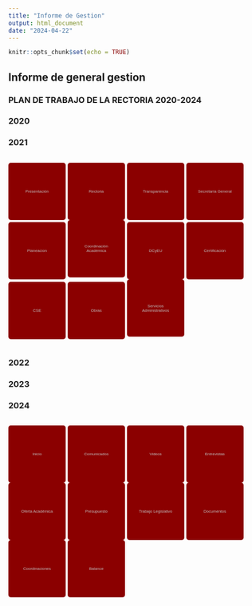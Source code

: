 ```yaml
---
title: "Informe de Gestion"
output: html_document
date: "2024-04-22"
---
```


```r
knitr::opts_chunk$set(echo = TRUE)
```

## Informe de general gestion

### PLAN DE TRABAJO DE LA RECTORIA 2020-2024

### 2020

### 2021

<style>
.button-container {
  display: grid;
  grid-template-columns: repeat(1, 1fr); /* Organiza en 3 columnas */
  grid-gap: 5px; /* Espacio entre botones */
}

.button-container button {
  background-color:  ##FFFF33; /* Cambia el color de fondo de los botones a naranja */
  color: #C0C0C0; /* Cambia el color del texto de los botones a gris plateado */
  border: none;
  border-radius: 5px;
  cursor: pointer;
  width: 115px; /* Cambia el tamaño de los botones */
  height: 115px;
  padding: 15px;
  font-size: 16px;
}


.button-container button:hover {
  background-color: #FF6347; /* Cambia el color de fondo al pasar el ratón sobre los botones */
}
</style>

<div class="button-container">
  <button onclick="location.href='https://github.com/ProfTodoMundo/EntregaRectoria/blob/main/INFORMESRECTORIA/INFORMES/00_Presentaci%C3%B3n%202021-01-18.pdf'">Presentación</button>
  <button onclick="location.href='https://github.com/ProfTodoMundo/EntregaRectoria/blob/main/INFORMESRECTORIA/INFORMES/01_Rector%C3%ADa%202021-19-41.pdf'">Rectoria</button>
  <button onclick="location.href='https://github.com/ProfTodoMundo/EntregaRectoria/blob/main/INFORMESRECTORIA/INFORMES/02_Transparencia%202021-42-43.pdf'">Transparencia</button>
  <button onclick="location.href='https://github.com/ProfTodoMundo/EntregaRectoria/blob/main/INFORMESRECTORIA/INFORMES/03_SEcrGeneral%202021-44-46.pdf'">Secretaría General</button>
  <button onclick="location.href='https://github.com/ProfTodoMundo/EntregaRectoria/blob/main/INFORMESRECTORIA/INFORMES/04_Planeaci%C3%B3n%202021%E2%80%9347-48.pdf'">Planeacion</button>
  <button onclick="location.href='https://github.com/ProfTodoMundo/EntregaRectoria/blob/main/INFORMESRECTORIA/INFORMES/05_CoordAcadem%202021-49-52.pdf'">Coordinación Académica</button>
  <button onclick="location.href='https://github.com/ProfTodoMundo/EntregaRectoria/blob/main/INFORMESRECTORIA/INFORMES/06_DCyEU%202021-53-67.pdf'">DCyEU</button>
  <button onclick="location.href='https://github.com/ProfTodoMundo/EntregaRectoria/blob/main/INFORMESRECTORIA/INFORMES/07_CoordCertif%202021-68-78.pdf'">Certificación</button>
  <button onclick="location.href='https://github.com/ProfTodoMundo/EntregaRectoria/blob/main/INFORMESRECTORIA/INFORMES/08_CoordServEStud-2021-79-85.pdf'">CSE</button>
  <button onclick="location.href='https://github.com/ProfTodoMundo/EntregaRectoria/blob/main/INFORMESRECTORIA/INFORMES/09_CoordObras-2021-86-88.pdf'">Obras</button>
  <button onclick="location.href='https://github.com/ProfTodoMundo/EntregaRectoria/blob/main/INFORMESRECTORIA/INFORMES/10_CoordServAdmon-2021-89-127.pdf'">Servicios Administrativos</button>
</div>




### 2022

### 2023

### 2024



<style>
.button-container {
  display: grid;
  grid-template-columns: repeat(1, 1fr); /* Organiza en 3 columnas */
  grid-gap: 5px; /* Espacio entre botones */
}

.button-container button {
  font-size: 8px;
  background-color:  #8B0000; /* Cambia el color de fondo de los botones a naranja */
  color: #C0C0C0; /* Cambia el color del texto de los botones a gris plateado */
  border: none;
  border-radius: 5px;
  cursor: pointer;
}

.button-container button:hover {
  background-color: #FF6347; /* Cambia el color de fondo al pasar el ratón sobre los botones */
}
</style>

<div class="button-container">
  <button onclick="location.href='Inicio.html'">Inicio</button>
  <button onclick="location.href='Comunicados.html'">Comunicados</button>
  <button onclick="location.href='Videos.html'">Videos</button>
  <button onclick="location.href='Entrevistas.html'">Entrevistas</button>
  <button onclick="location.href='OfertaAcademica.html'">Oferta Académica</button>
  <button onclick="location.href='Presupuesto.html'">Presupuesto</button>
  <button onclick="location.href='TrabajoLegislativo.html'">Trabajo Legislativo</button>
  <button onclick="location.href='Documentos.html'">Documentos</button>
  <button onclick="location.href='Coordinaciones.html'">Coordinaciones</button>
  <button onclick="location.href='Balance.html'">Balance</button>
</div>
